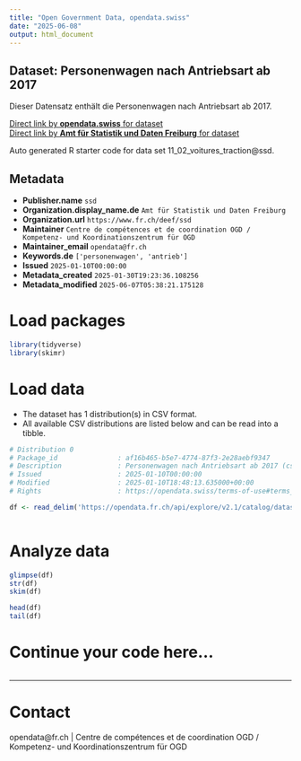 ```yaml
---
title: "Open Government Data, opendata.swiss"
date: "2025-06-08"
output: html_document
---
```


## Dataset: Personenwagen nach Antriebsart ab 2017

Dieser Datensatz enthält die Personenwagen nach Antriebsart ab 2017.

[Direct link by **opendata.swiss** for dataset](https://opendata.swiss/de/dataset/personenwagen-nach-antriebsart-ab-2017)<br>
[Direct link by **Amt für Statistik und Daten Freiburg** for dataset](https://opendata.fr.ch/explore/dataset/11_02_voitures_traction/)

Auto generated R starter code for data set 11_02_voitures_traction@ssd.

## Metadata

- **Publisher.name** `ssd`
- **Organization.display_name.de** `Amt für Statistik und Daten Freiburg`
- **Organization.url** `https://www.fr.ch/deef/ssd`
- **Maintainer** `Centre de compétences et de coordination OGD / Kompetenz- und Koordinationszentrum für OGD`
- **Maintainer_email** `opendata@fr.ch`
- **Keywords.de** `['personenwagen', 'antrieb']`
- **Issued** `2025-01-10T00:00:00`
- **Metadata_created** `2025-01-30T19:23:36.108256`
- **Metadata_modified** `2025-06-07T05:38:21.175128`


# Load packages

```r

library(tidyverse)
library(skimr)

```

# Load data

-   The dataset has 1 distribution(s) in CSV format.
-   All available CSV distributions are listed below and can be read into a tibble.

```r

# Distribution 0
# Package_id               : af16b465-b5e7-4774-87f3-2e28aebf9347
# Description              : Personenwagen nach Antriebsart ab 2017 (csv)
# Issued                   : 2025-01-10T00:00:00
# Modified                 : 2025-01-10T18:48:13.635000+00:00
# Rights                   : https://opendata.swiss/terms-of-use#terms_by

df <- read_delim('https://opendata.fr.ch/api/explore/v2.1/catalog/datasets/11_02_voitures_traction/exports/csv?use_labels=true')



```

# Analyze data

```r

glimpse(df)
str(df)
skim(df)

head(df)
tail(df)

```

# Continue your code here...

```r

```

------------------------------------------------------------------------

# Contact

opendata@fr.ch | Centre de compétences et de coordination OGD / Kompetenz- und Koordinationszentrum für OGD
